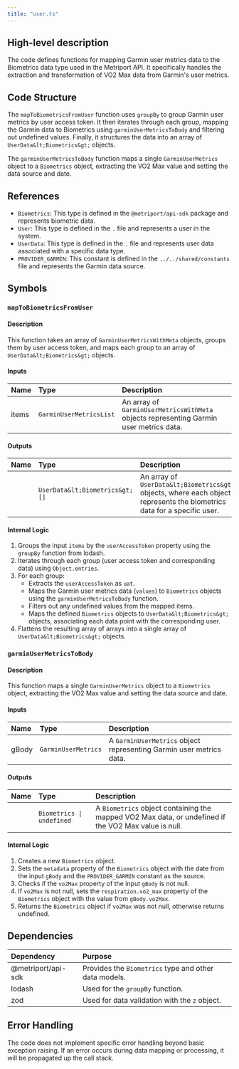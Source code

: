 ```yaml
---
title: "user.ts"
---
```


## High-level description
The code defines functions for mapping Garmin user metrics data to the Biometrics data type used in the Metriport API. It specifically handles the extraction and transformation of VO2 Max data from Garmin's user metrics.

## Code Structure
The `mapToBiometricsFromUser` function uses `groupBy` to group Garmin user metrics by user access token. It then iterates through each group, mapping the Garmin data to Biometrics using `garminUserMetricsToBody` and filtering out undefined values. Finally, it structures the data into an array of `UserData&lt;Biometrics&gt;` objects.

The `garminUserMetricsToBody` function maps a single `GarminUserMetrics` object to a `Biometrics` object, extracting the VO2 Max value and setting the data source and date.

## References
- `Biometrics`: This type is defined in the `@metriport/api-sdk` package and represents biometric data.
- `User`: This type is defined in the `.` file and represents a user in the system.
- `UserData`: This type is defined in the `.` file and represents user data associated with a specific data type.
- `PROVIDER_GARMIN`: This constant is defined in the `../../shared/constants` file and represents the Garmin data source.

## Symbols

### `mapToBiometricsFromUser`
#### Description
This function takes an array of `GarminUserMetricsWithMeta` objects, groups them by user access token, and maps each group to an array of `UserData&lt;Biometrics&gt;` objects.

#### Inputs
| Name | Type | Description |
|:-----|:-----|:------------|
| items | `GarminUserMetricsList` | An array of `GarminUserMetricsWithMeta` objects representing Garmin user metrics data. |

#### Outputs
| Name | Type | Description |
|:-----|:-----|:------------|
|  | `UserData&lt;Biometrics&gt;[]` | An array of `UserData&lt;Biometrics&gt;` objects, where each object represents the biometrics data for a specific user. |

#### Internal Logic
1. Groups the input `items` by the `userAccessToken` property using the `groupBy` function from lodash.
2. Iterates through each group (user access token and corresponding data) using `Object.entries`.
3. For each group:
    - Extracts the `userAccessToken` as `uat`.
    - Maps the Garmin user metrics data (`values`) to `Biometrics` objects using the `garminUserMetricsToBody` function.
    - Filters out any undefined values from the mapped items.
    - Maps the defined `Biometrics` objects to `UserData&lt;Biometrics&gt;` objects, associating each data point with the corresponding user.
4. Flattens the resulting array of arrays into a single array of `UserData&lt;Biometrics&gt;` objects.

### `garminUserMetricsToBody`
#### Description
This function maps a single `GarminUserMetrics` object to a `Biometrics` object, extracting the VO2 Max value and setting the data source and date.

#### Inputs
| Name | Type | Description |
|:-----|:-----|:------------|
| gBody | `GarminUserMetrics` | A `GarminUserMetrics` object representing Garmin user metrics data. |

#### Outputs
| Name | Type | Description |
|:-----|:-----|:------------|
|  | `Biometrics \| undefined` | A `Biometrics` object containing the mapped VO2 Max data, or undefined if the VO2 Max value is null. |

#### Internal Logic
1. Creates a new `Biometrics` object.
2. Sets the `metadata` property of the `Biometrics` object with the date from the input `gBody` and the `PROVIDER_GARMIN` constant as the source.
3. Checks if the `vo2Max` property of the input `gBody` is not null.
4. If `vo2Max` is not null, sets the `respiration.vo2_max` property of the `Biometrics` object with the value from `gBody.vo2Max`.
5. Returns the `Biometrics` object if `vo2Max` was not null, otherwise returns undefined.

## Dependencies
| Dependency | Purpose |
|:-----------|:--------|
| @metriport/api-sdk | Provides the `Biometrics` type and other data models. |
| lodash | Used for the `groupBy` function. |
| zod | Used for data validation with the `z` object. |

## Error Handling
The code does not implement specific error handling beyond basic exception raising. If an error occurs during data mapping or processing, it will be propagated up the call stack.
